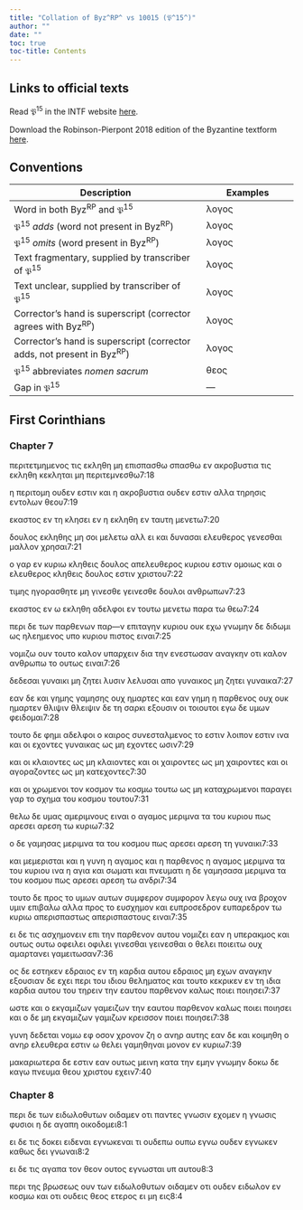 ```yaml
---
title: "Collation of Byz^RP^ vs 10015 (𝔓^15^)"
author: ""
date: ""
toc: true
toc-title: Contents
---
```


::: {.callout-note appearance="minimal" icon="false" collapse="true"}
# Links to official texts

Read 𝔓^15^ in the INTF website [here](https://ntvmr.uni-muenster.de/manuscript-workspace?docID=10015).

Download the Robinson-Pierpont 2018 edition of the Byzantine textform [here](https://web.archive.org/web/20210413060536/https://byzantinetext.com/wp-content/uploads/2021/03/robinson-pierpont-2018-gnt-edition.pdf).


:::


::: {.callout-note appearance="minimal" icon="false" collapse="true"}
# Conventions

| Description                                                              	| Examples                           	|
|--------------------------------------------------------------------------	|------------------------------------	|
| Word in both Byz^RP^ and 𝔓^15^                                   	| λογος                              	|
| 𝔓^15^ *adds* (word not present in Byz^RP^)                       	| [λογος]{.greek-added}            	|
| 𝔓^15^ *omits* (word present in Byz^RP^)                          	| [λογος]{.greek-omitted}          	|
| Text fragmentary, supplied by transcriber of 𝔓^15^               	| [λογος]{.greek-supplied}         	|
| Text unclear, supplied by transcriber of 𝔓^15^                   	| [λογος]{.unclear}                	|
| Corrector's hand is superscript (corrector agrees with Byz^RP^)          	| [λογος]{.corr}                   	|
| Corrector's hand is superscript (corrector adds, not present in Byz^RP^) 	| [[λογος]{.corr}]{.greek-added} 	|
| 𝔓^15^ abbreviates *nomen sacrum*                                 	| [θεος]{.greek-abbr}            	|
| Gap in 𝔓^15^                                                     	| [―]{.gap}                        	|
:::

## First Corinthians

### Chapter 7

[περιτετμημενος]{.greek-omitted} [τις]{.greek-omitted} [εκληθη]{.greek-omitted} [μη]{.greek-omitted} [επισπασθω]{.greek-omitted} [[σπα]{.greek-supplied}σθω]{.greek-added} εν ακροβυστια τις [εκληθη]{.greek-omitted} [κε[κλη]{.greek-supplied}[ται]{.greek-supplied}]{.greek-added} μη περιτεμνεσθω[7:18]{.aside}

η περι[τ]{.unclear}[ο]{.greek-supplied}[μη]{.greek-supplied} ουδεν εστιν και η ακροβυστια [ουδ]{.greek-supplied}εν εστιν αλλα τηρησις εντολ[ω]{.unclear}ν [θεου]{.greek-abbr}[7:19]{.aside}

εκαστο[ς]{.unclear} εν τη κλ[η]{.unclear}σει [εν]{.greek-added} η εκ[λη]{.unclear}[θη]{.greek-supplied} εν ταυτη μενετω[7:20]{.aside}

δουλος ε[κ]{.unclear}λη[θη]{.greek-supplied}[ς]{.unclear} μη σοι μελετω αλλ ει και δυ[ν]{.unclear}α[σαι]{.greek-supplied} ελευθερος γενεσθαι μαλλον χρη[σαι]{.greek-supplied}[7:21]{.aside}

ο γαρ εν [κυριω]{.greek-abbr} κληθεις δουλ[ο]{.unclear}ς α[π]{.unclear}ε[λε]{.greek-supplied}[υ]{.unclear}θερος [κυριου]{.greek-abbr} εστιν ομοιως [και]{.greek-omitted} ο ελ[ευ]{.unclear}[θερ]{.greek-supplied}ος κληθεις δουλος εστιν [χριστου]{.greek-abbr}[7:22]{.aside}

[τι]{.greek-supplied}[μ]{.unclear}ης ηγορασθητε μη γινεσθε [[γεινεσθε]{.corr}]{.greek-added} [δο]{.greek-supplied}υλοι [ανθρωπων]{.greek-abbr}[7:23]{.aside}

εκ[α]{.unclear}στος εν ω εκλ[η]{.greek-supplied}[θη]{.greek-supplied} αδελφοι εν τ[ου]{.unclear}τω μενετω πα[ρα]{.greek-supplied} [[τω]{.greek-supplied}]{.greek-added} [θεω]{.greek-abbr}[7:24]{.aside}

[π]{.unclear}[ερι]{.greek-supplied} [δ]{.unclear}[ε]{.greek-supplied} [τ]{.greek-supplied}[ων]{.unclear} [παρθενων]{.greek-omitted} [παρ[―]{.gap}[ν]{.unclear}]{.greek-added} ε[πι]{.greek-supplied}[τ]{.unclear}αγην [κυριου]{.greek-abbr} [ουκ]{.greek-supplied} [εχω]{.greek-supplied} [γ]{.greek-supplied}νω[μη]{.unclear}ν δε δ[ι]{.greek-supplied}[δ]{.greek-supplied}[ω]{.unclear}μι ως η[λ]{.unclear}[εημε]{.greek-supplied}νος υπο [κυριου]{.greek-abbr} πιστο[ς]{.greek-supplied} [ει]{.greek-supplied}[ν]{.unclear}αι[7:25]{.aside}

νομι[ζω]{.unclear} ο[υ]{.greek-supplied}ν τουτο καλο[ν]{.unclear} [υ]{.unclear}[πα]{.greek-supplied}ρχει[ν]{.unclear} δ[ι]{.unclear}[α]{.greek-supplied} [τ]{.unclear}η[ν]{.unclear} ενε[σ]{.greek-supplied}τωσαν [ανα]{.unclear}[γ]{.greek-supplied}[κη]{.greek-supplied}ν οτι [κ]{.unclear}[αλ]{.greek-supplied}ον [ανθρωπω]{.greek-abbr} [τ]{.unclear}[ο]{.greek-supplied} ουτως ειν[αι]{.greek-supplied}[7:26]{.aside}

[δε]{.greek-supplied}δε[σα]{.unclear}[ι]{.greek-supplied} γ[υ]{.unclear}[ν]{.greek-supplied}[α]{.unclear}ικι μη ζητει λυσιν [λελ]{.greek-supplied}υσαι απ[ο]{.greek-supplied} [γ]{.greek-supplied}[υν]{.unclear}α[ικος]{.unclear} μη ζητει [γυ]{.greek-supplied}[ν]{.unclear}αικα[7:27]{.aside}

[ε]{.unclear}[αν]{.greek-supplied} [δ]{.unclear}ε [και]{.greek-supplied} [γημης]{.greek-omitted} [[γ]{.greek-supplied}[α]{.unclear}μησης]{.greek-added} ουχ [η]{.greek-supplied}[μ]{.unclear}αρτες [και]{.greek-supplied} εα[ν]{.greek-supplied} [γη]{.greek-supplied}[μ]{.unclear}η η παρθε[ν]{.greek-supplied}[ο]{.unclear}ς [ουχ]{.greek-omitted} [ουκ]{.greek-added} η[μα]{.greek-supplied}[ρ]{.unclear}τ[εν]{.greek-supplied} [θλιψιν]{.greek-omitted} [[θ]{.greek-supplied}λειψιν]{.greek-added} δε τη [σα]{.greek-supplied}[ρ]{.unclear}κι εξο[υ]{.unclear}[σιν]{.greek-supplied} [οι]{.greek-supplied} [τοιου]{.greek-supplied}τοι εγω δε [υ]{.greek-supplied}[μ]{.unclear}ων φε[ιδομαι]{.greek-supplied}[7:28]{.aside}

[του]{.greek-supplied}[το]{.unclear} δε φημι [αδ]{.greek-supplied}ελφοι [ο]{.unclear} [καιρος]{.greek-supplied} [συνε]{.greek-supplied}[σ]{.unclear}ταλμενος [το]{.greek-omitted} [[εσ]{.greek-supplied}τιν]{.greek-added} λ[οιπον]{.greek-supplied} [εστιν]{.greek-omitted} [ινα]{.greek-supplied} [και]{.greek-supplied} [οι]{.greek-supplied} [εχον]{.unclear}τες γυ[ν]{.greek-supplied}[α]{.unclear}ικας ω[ς]{.greek-supplied} [μη]{.greek-supplied} [εχον]{.greek-supplied}[τ]{.unclear}ες ωσιν[7:29]{.aside}

και [οι]{.greek-supplied} κλαιο[ν]{.unclear}[τες]{.greek-supplied} [ως]{.greek-supplied} [μ]{.greek-supplied}[η]{.unclear} κλαιοντες [κα]{.greek-supplied}ι οι χαι[ροντες]{.greek-supplied} [ως]{.greek-supplied} μη χαιρον[τε]{.greek-supplied}ς και οι [αγοραζον]{.greek-supplied}[τ]{.unclear}ε[ς]{.unclear} [ω]{.unclear}ς μη κα[τε]{.greek-supplied}χοντες[7:30]{.aside}

[και]{.greek-supplied} [οι]{.greek-supplied} [χρω]{.greek-supplied}με[ν]{.unclear}οι [τον]{.greek-added} [κο[σμ]{.greek-supplied}ον]{.greek-added} [τω]{.greek-omitted} [κοσμω]{.greek-omitted} [τουτω]{.greek-omitted} ως μ[η]{.greek-supplied} [καταχρω]{.greek-supplied}μενοι πα[ρ]{.unclear}α[γε]{.greek-supplied}[ι]{.unclear} γαρ το [σ]{.unclear}[χημα]{.greek-supplied} [του]{.greek-supplied} [κοσμου]{.greek-abbr} τουτου[7:31]{.aside}

[θε]{.greek-supplied}λω δε υ[μ]{.unclear}[ας]{.greek-supplied} [αμερι]{.greek-supplied}[μ]{.unclear}νους ειναι [ο]{.greek-supplied} [α]{.greek-supplied}γαμος [μεριμνα]{.greek-supplied} [τα]{.greek-supplied} του [κυριου]{.greek-abbr} π[ως]{.unclear} [αρεσει]{.greek-omitted} [[αρεσ]{.greek-supplied}η]{.greek-added} τω [κυριω]{.greek-abbr}[7:32]{.aside}

ο δε γαμησας με[ρ]{.unclear}[ιμνα]{.greek-supplied} [τα]{.greek-supplied} του [κοσμου]{.greek-abbr} πως [αρεσει]{.greek-omitted} [αρεση]{.greek-added} τη γυν[αικι]{.greek-supplied}[7:33]{.aside}

[κ[α]{.unclear}ι]{.greek-added} μεμερισται και η γυνη [[η]{.unclear}]{.greek-added} [[αγα]{.greek-supplied}μος]{.greek-added} και η παρθενος [η]{.greek-omitted} [αγαμος]{.greek-omitted} μεριμν[α]{.greek-supplied} [τα]{.greek-supplied} [του]{.greek-supplied} [κυριου]{.greek-abbr} ινα η αγια και σωματι και [πνευματι]{.greek-abbr} [η]{.unclear} [δε]{.unclear} γαμη[σ]{.unclear}ασα μεριμνα τα το[υ]{.greek-supplied} [κοσμου]{.greek-abbr} πως [αρεσει]{.greek-omitted} [αρεση]{.greek-added} τω ανδρι[7:34]{.aside}

τουτο δ[ε]{.greek-supplied} [προς]{.greek-supplied} το υμων [αυτων]{.greek-omitted} [συμφερον]{.greek-omitted} [συμφορον]{.greek-added} λεγω ου[χ]{.greek-supplied} [ινα]{.greek-supplied} βροχον υμιν επιβα[λ]{.unclear}ω αλλα [π]{.unclear}[ρος]{.greek-supplied} [τ]{.unclear}ο ευσχημον και [ευπροσεδρον]{.greek-omitted} [[ευ]{.unclear}παρεδρο[ν]{.greek-supplied}]{.greek-added} [τω]{.greek-supplied} [κυριω]{.greek-abbr} [απερισπαστως]{.greek-omitted} [απερισπαστους]{.greek-added} [[ε]{.unclear}ιναι]{.greek-added}[7:35]{.aside}

[ε]{.unclear}[ι]{.greek-supplied} [δε]{.greek-supplied} [τ]{.unclear}ις ασχημονε[ι]{.unclear}ν επι την παρ[θενον]{.greek-supplied} αυτου νομιζει εαν [η]{.unclear} υπερακ[μος]{.greek-supplied} και [ουτως]{.greek-omitted} [ουτω]{.greek-added} [οφειλει]{.greek-omitted} [ο[φ]{.unclear}ιλ[ε]{.unclear}ι]{.greek-added} [γινεσθαι]{.greek-omitted} [γει[ν]{.unclear}εσθαι]{.greek-added} ο [θελει]{.greek-supplied} [ποιειτ]{.greek-supplied}[ω]{.unclear} ο[υχ]{.greek-supplied} [αμαρταν]{.greek-supplied}ει γαμ[ε]{.unclear}[ιτω]{.greek-supplied}[σαν]{.unclear}[7:36]{.aside}

[ος]{.greek-supplied} [δ]{.greek-supplied}ε ε[σ]{.unclear}[τηκεν]{.greek-supplied} [εδραιος]{.greek-omitted} [εν]{.greek-omitted} [τη]{.greek-supplied} καρδια [α[υτου]{.greek-supplied}]{.greek-added} [εδρ[αι]{.unclear}ος]{.greek-added} μ[η]{.unclear} εχω[ν]{.unclear} [ανα]{.greek-supplied}[γ]{.unclear}κην εξ[ουσι]{.greek-supplied}[αν]{.greek-supplied} δε εχει [π]{.unclear}ερι του [ι]{.unclear}[δ]{.greek-supplied}[ιου]{.unclear} θελη[μα]{.greek-supplied}[το]{.greek-supplied}[ς]{.unclear} και τ[ο]{.unclear}[υ]{.greek-supplied}το κ[εκρ]{.unclear}[ικ]{.greek-supplied}[ε]{.unclear}ν [εν]{.greek-omitted} τη [ι[δ]{.unclear}[ια]{.greek-supplied}]{.greek-added} [κ]{.unclear}αρδια [αυτου]{.greek-omitted} [του]{.greek-omitted} τ[ηρ]{.unclear}ειν τη[ν]{.unclear} [ε]{.unclear}αυτου [π]{.unclear}[αρθε]{.greek-supplied}νον καλως [ποιει]{.greek-omitted} [ποιησ[ει]{.greek-supplied}]{.greek-added}[7:37]{.aside}

ωστε κα[ι]{.greek-supplied} [ο]{.greek-supplied} [εκγαμιζων]{.greek-omitted} [[γα]{.greek-supplied}μ[ε]{.unclear}ιζων]{.greek-added} [τη[ν]{.greek-supplied}]{.greek-added} [[εα]{.greek-supplied}υ[του]{.greek-supplied}]{.greek-added} [[π]{.greek-supplied}αρθενο[ν]{.unclear}]{.greek-added} [κα]{.greek-supplied}λως [ποιει]{.greek-omitted} [ποιησ[ε]{.unclear}[ι]{.greek-supplied}]{.greek-added} [[κ]{.greek-supplied}[α]{.unclear}ι]{.greek-added} ο [δε]{.greek-omitted} [μη]{.greek-supplied} [εκγαμιζων]{.greek-omitted} [γαμιζ[ω]{.unclear}[ν]{.greek-supplied}]{.greek-added} κρεισσον [ποιει]{.greek-omitted} [[π]{.unclear}[οιησ]{.greek-supplied}ει]{.greek-added}[7:38]{.aside}

[γ]{.unclear}υνη δε[δεται]{.greek-supplied} [νομω]{.greek-omitted} εφ οσον χρ[ο]{.unclear}[νον]{.greek-supplied} [ζη]{.unclear} [ο]{.greek-supplied} [αν]{.greek-supplied}ηρ αυ[τ]{.unclear}[ης]{.greek-supplied} εαν δε [και]{.greek-omitted} κ[ο]{.unclear}[ιμηθη]{.greek-supplied} [ο]{.greek-supplied} [αν]{.greek-supplied}[η]{.unclear}ρ ελευ[θε]{.greek-supplied}ρα εστι[ν]{.unclear} [ω]{.greek-supplied} [θελει]{.greek-supplied} [γαμ]{.greek-supplied}ηθην[αι]{.greek-supplied} [μο]{.greek-supplied}νον εν [κυριω]{.greek-abbr}[7:39]{.aside}

[μακαριω]{.greek-supplied}[τ]{.unclear}ερα δε [εστιν]{.greek-supplied} εαν ο[υτ]{.unclear}ως [μ]{.unclear}[εινη]{.greek-supplied} [κατ]{.greek-supplied}[α]{.unclear} την ε[μ]{.unclear}[ην]{.greek-supplied} γνωμην δ[οκω]{.greek-supplied} [δε]{.greek-supplied} [κα]{.greek-supplied}[γω]{.unclear} [πνευμα]{.greek-abbr} [θεου]{.greek-omitted} [[χριστου]{.greek-abbr}]{.greek-added} [ε]{.greek-supplied}χειν[7:40]{.aside}

### Chapter 8

[π]{.unclear}[ερι]{.greek-supplied} [δε]{.greek-supplied} [τω]{.greek-supplied}[ν]{.unclear} ειδω[λ]{.unclear}[οθυτων]{.greek-supplied} οι[δ]{.unclear}αμεν οτ[ι]{.unclear} [παντες]{.greek-supplied} [γ]{.greek-supplied}νωσιν [εχο]{.greek-supplied}μεν η γνω[σις]{.greek-supplied} [φυσιοι]{.greek-supplied} η δε α[γ]{.unclear}[απη]{.greek-supplied} οικοδομει[8:1]{.aside}

[ει]{.greek-supplied} [δε]{.greek-omitted} [τις]{.greek-supplied} [δοκ]{.greek-supplied}ει [ειδεναι]{.greek-omitted} [εγν[ω]{.unclear}[κε]{.greek-supplied}ναι]{.greek-added} τι [ουδεπω]{.greek-omitted} [ου[π]{.unclear}[ω]{.greek-supplied}]{.greek-added} [[εγνω]{.greek-supplied}]{.greek-added} [ουδεν]{.greek-omitted} [εγνωκεν]{.greek-omitted} [κ]{.greek-supplied}[α]{.unclear}θως δε[ι]{.greek-supplied} [γνω]{.greek-supplied}ναι[8:2]{.aside}

ει δε [τι]{.unclear}[ς]{.greek-supplied} [αγαπα]{.greek-supplied} [το]{.greek-supplied}ν [θεον]{.greek-abbr} ο[υ]{.unclear}[τος]{.greek-supplied} ε[γ]{.unclear}νωσται υ[π]{.greek-supplied} [αυτου]{.greek-supplied}[8:3]{.aside}

περι [τ]{.unclear}[ης]{.greek-supplied} [βρωσεως]{.greek-omitted} [ουν]{.greek-omitted} [των]{.greek-omitted} [ειδωλοθυτων]{.greek-omitted} [οιδαμεν]{.greek-omitted} [οτι]{.greek-omitted} [ουδεν]{.greek-omitted} [ειδωλον]{.greek-omitted} [εν]{.greek-omitted} [κοσμω]{.greek-omitted} [και]{.greek-omitted} [οτι]{.greek-omitted} [ουδεις]{.greek-omitted} [θεος]{.greek-omitted} [ετερος]{.greek-omitted} [ει]{.greek-omitted} [μη]{.greek-omitted} [εις]{.greek-omitted}[8:4]{.aside}

